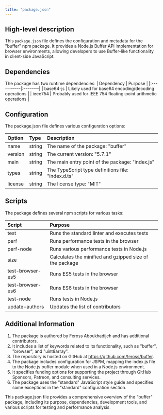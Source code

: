 ```yaml
---
title: "package.json"
---
```


## High-level description
This `package.json` file defines the configuration and metadata for the "buffer" npm package. It provides a Node.js Buffer API implementation for browser environments, allowing developers to use Buffer-like functionality in client-side JavaScript.

## Dependencies
The package has two runtime dependencies:
| Dependency | Purpose |
|:-----------|:--------|
| base64-js | Likely used for base64 encoding/decoding operations |
| ieee754 | Probably used for IEEE 754 floating-point arithmetic operations |

## Configuration
The package.json file defines various configuration options:

| Option | Type | Description |
|:-------|:-----|:------------|
| name | string | The name of the package: "buffer" |
| version | string | The current version: "5.7.1" |
| main | string | The main entry point of the package: "index.js" |
| types | string | The TypeScript type definitions file: "index.d.ts" |
| license | string | The license type: "MIT" |

## Scripts
The package defines several npm scripts for various tasks:

| Script | Purpose |
|:-------|:--------|
| test | Runs the standard linter and executes tests |
| perf | Runs performance tests in the browser |
| perf-node | Runs various performance tests in Node.js |
| size | Calculates the minified and gzipped size of the package |
| test-browser-es5 | Runs ES5 tests in the browser |
| test-browser-es6 | Runs ES6 tests in the browser |
| test-node | Runs tests in Node.js |
| update-authors | Updates the list of contributors |

## Additional Information
1. The package is authored by Feross Aboukhadijeh and has additional contributors.
2. It includes a list of keywords related to its functionality, such as "buffer", "browser", and "uint8array".
3. The repository is hosted on GitHub at https://github.com/feross/buffer.
4. The package includes configuration for JSPM, mapping the index.js file to the Node.js buffer module when used in a Node.js environment.
5. It specifies funding options for supporting the project through GitHub Sponsors, Patreon, and consulting services.
6. The package uses the "standard" JavaScript style guide and specifies some exceptions in the "standard" configuration section.

This package.json file provides a comprehensive overview of the "buffer" package, including its purpose, dependencies, development tools, and various scripts for testing and performance analysis.